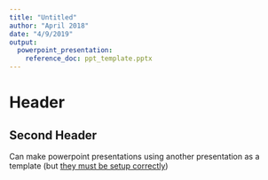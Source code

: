 ```yaml
---
title: "Untitled"
author: "April 2018"
date: "4/9/2019"
output: 
  powerpoint_presentation:
    reference_doc: ppt_template.pptx
---
```



# Header

## Second Header

Can make powerpoint presentations using another presentation as a template (but [they must be setup correctly](https://stackoverflow.com/questions/57715758/modifying-existing-corporate-powerpoint-template-for-use-in-rmarkdown-could-not))